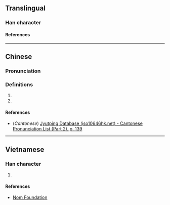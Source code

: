 {{character info/new}}
==Translingual==

===Han character===
{{Han char|rn=85|rad=水|as=07|sn=10|four=37114|canj=ESHU|ids=⿰氵尾}}

====References====
{{Han ref|kx=0623.200|dkj=17457|dj=1021.090|hdz=31636.010|uh=6D58}}

----

==Chinese==
{{zh-forms}}

===Pronunciation===
{{zh-pron
|m=wěi
|c=mei5
|mc=y
|oc=y
|ma=
|cat=a,n
}}

===Definitions===
{{zh-hanzi}}

# {{zh-used in|浘浘|[[magnificent]], [[grand]] ([[river]])}}
# {{zh-used in|浘𤁵|a [[hole]] that is said to be located at the [[bottom]] of the [[ocean]] where all water is endlessly [[leaking]] away without ever being exhausted.}}

====References====
* (''Cantonese'') [http://www.iso10646hk.net/jp/document/download.jsp Jyutping Database (iso10646hk.net) - Cantonese Pronunciation List (Part 2), p. 139]

----

==Vietnamese==

===Han character===
{{vi-readings|rs=水07|reading=vã, vẫy, vẩy}}

# {{defn|lang=vi|sort=水07}}

====References====
* [http://nomfoundation.org/common/nom_details.php?codepoint=6d58 Nom Foundation]